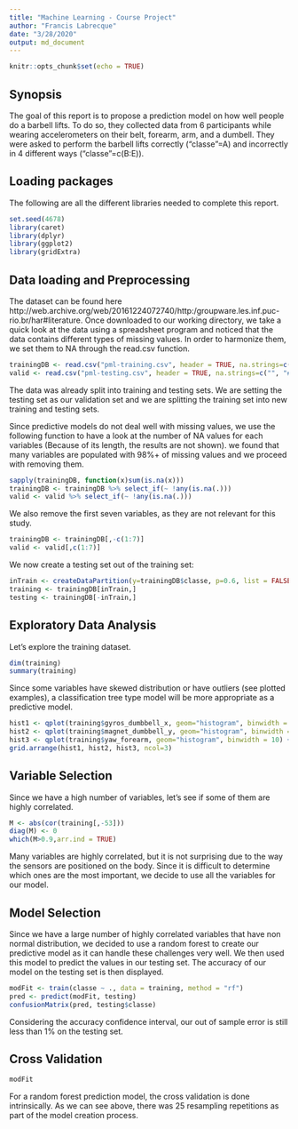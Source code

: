 ```yaml
---
title: "Machine Learning - Course Project"
author: "Francis Labrecque"
date: "3/28/2020"
output: md_document
---
```


```r
knitr::opts_chunk$set(echo = TRUE)
```

## Synopsis

The goal of this report is to propose a prediction model on how well people do a barbell lifts. To do so, they collected data from 6 participants while wearing accelerometers on their belt, forearm, arm, and a dumbell. They were asked to perform the barbell lifts correctly ("classe"=A) and incorrectly in 4 different ways ("classe"=c(B:E)). 

## Loading packages

The following are all the different libraries needed to complete this report.
```r
set.seed(4678)
library(caret)
library(dplyr)
library(ggplot2)
library(gridExtra)
```


## Data loading and Preprocessing

The dataset can be found here http://web.archive.org/web/20161224072740/http:/groupware.les.inf.puc-rio.br/har#literature. Once downloaded to our working directory, we take a quick look at the data using a spreadsheet program and noticed that the data contains different types of missing values. In order to harmonize them, we set them to NA through the read.csv function. 
```r
trainingDB <- read.csv("pml-training.csv", header = TRUE, na.strings=c("", "#DIV/0!", "NA"))
valid <- read.csv("pml-testing.csv", header = TRUE, na.strings=c("", "#DIV/0!", "NA"))
```

The data was already split into training and testing sets. We are setting the testing set as our validation set and we are splitting the training set into new training and testing sets.

Since predictive models do not deal well with missing values, we use the following function to have a look at the number of NA values for each variables (Because of its length, the results are not shown). we found that many variables are populated with 98%+ of missing values and we proceed with removing them.
```r
sapply(trainingDB, function(x)sum(is.na(x)))
trainingDB <- trainingDB %>% select_if(~ !any(is.na(.)))
valid <- valid %>% select_if(~ !any(is.na(.)))
```

We also remove the first seven variables, as they are not relevant for this study.
```r
trainingDB <- trainingDB[,-c(1:7)]
valid <- valid[,c(1:7)]
```

We now create a testing set out of the training set:
```r
inTrain <- createDataPartition(y=trainingDB$classe, p=0.6, list = FALSE)
training <- trainingDB[inTrain,]
testing <- trainingDB[-inTrain,]
```

## Exploratory Data Analysis

Let's explore the training dataset.
```r
dim(training)
summary(training)
```

Since some variables have skewed distribution or have outliers (see plotted examples), a classification tree type model will be more appropriate as a predictive model.
```r
hist1 <- qplot(training$gyros_dumbbell_x, geom="histogram", binwidth = 1) + scale_y_log10()
hist2 <- qplot(training$magnet_dumbbell_y, geom="histogram", binwidth = 20) + scale_y_log10()
hist3 <- qplot(training$yaw_forearm, geom="histogram", binwidth = 10) + scale_y_log10()
grid.arrange(hist1, hist2, hist3, ncol=3)
```

## Variable Selection

Since we have a high number of variables, let's see if some of them are highly correlated.
```r
M <- abs(cor(training[,-53]))
diag(M) <- 0
which(M>0.9,arr.ind = TRUE)
```

Many variables are highly correlated, but it is not surprising due to the way the sensors are positioned on the body. Since it is difficult to determine which ones are the most important, we decide to use all the variables for our model.

## Model Selection

Since we have a large number of highly correlated variables that have non normal distribution, we decided to use a random forest to create our predictive model as it can handle these challenges very well. We then used this model to predict the values in our testing set. The accuracy of our model on the testing set is then displayed.
```r
modFit <- train(classe ~ ., data = training, method = "rf")
pred <- predict(modFit, testing)
confusionMatrix(pred, testing$classe)
```

Considering the accuracy confidence interval, our out of sample error is still less than 1% on the testing set.

## Cross Validation

```r
modFit
```

For a random forest prediction model, the cross validation is done intrinsically. As we can see above, there was 25 resampling repetitions as part of the model creation process.
